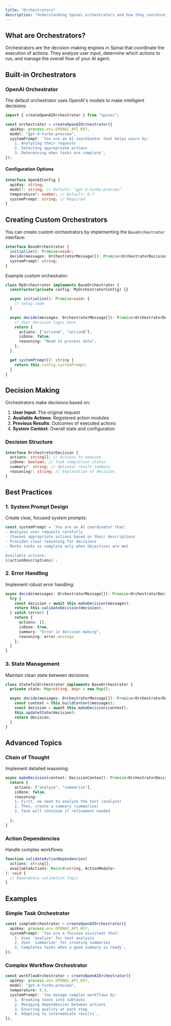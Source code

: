 ```yaml
---
title: "Orchestrators"
description: "Understanding Spinai orchestrators and how they coordinate AI workflows"
---
```


## What are Orchestrators?

Orchestrators are the decision-making engines in Spinai that coordinate the execution of actions. They analyze user input, determine which actions to run, and manage the overall flow of your AI agent.

## Built-in Orchestrators

### OpenAI Orchestrator

The default orchestrator uses OpenAI's models to make intelligent decisions:

```typescript
import { createOpenAIOrchestrator } from "spinai";

const orchestrator = createOpenAIOrchestrator({
  apiKey: process.env.OPENAI_API_KEY,
  model: "gpt-4-turbo-preview",
  systemPrompt: `You are an AI coordinator that helps users by:
    1. Analyzing their requests
    2. Selecting appropriate actions
    3. Determining when tasks are complete`,
});
```

#### Configuration Options

```typescript
interface OpenAIConfig {
  apiKey: string;
  model?: string; // Default: "gpt-4-turbo-preview"
  temperature?: number; // Default: 0.7
  systemPrompt: string; // Required
}
```

## Creating Custom Orchestrators

You can create custom orchestrators by implementing the `BaseOrchestrator` interface:

```typescript
interface BaseOrchestrator {
  initialize(): Promise<void>;
  decide(messages: OrchestratorMessage[]): Promise<OrchestratorDecision>;
  systemPrompt: string;
}
```

Example custom orchestrator:

```typescript
class MyOrchestrator implements BaseOrchestrator {
  constructor(private config: MyOrchestratorConfig) {}

  async initialize(): Promise<void> {
    // Setup code
  }

  async decide(messages: OrchestratorMessage[]): Promise<OrchestratorDecision> {
    // Your decision logic here
    return {
      actions: ["actionA", "actionB"],
      isDone: false,
      reasoning: "Need to process data",
    };
  }

  get systemPrompt(): string {
    return this.config.systemPrompt;
  }
}
```

## Decision Making

Orchestrators make decisions based on:

1. **User Input**: The original request
2. **Available Actions**: Registered action modules
3. **Previous Results**: Outcomes of executed actions
4. **System Context**: Overall state and configuration

### Decision Structure

```typescript
interface OrchestratorDecision {
  actions: string[]; // Actions to execute
  isDone: boolean; // Task completion status
  summary?: string; // Optional result summary
  reasoning?: string; // Explanation of decision
}
```

## Best Practices

### 1. System Prompt Design

Create clear, focused system prompts:

```typescript
const systemPrompt = `You are an AI coordinator that:
- Analyzes user requests carefully
- Chooses appropriate actions based on their descriptions
- Provides clear reasoning for decisions
- Marks tasks as complete only when objectives are met

Available actions:
${actionDescriptions}`;
```

### 2. Error Handling

Implement robust error handling:

```typescript
async decide(messages: OrchestratorMessage[]): Promise<OrchestratorDecision> {
  try {
    const decision = await this.makeDecision(messages);
    return this.validateDecision(decision);
  } catch (error) {
    return {
      actions: [],
      isDone: true,
      summary: "Error in decision making",
      reasoning: error.message
    };
  }
}
```

### 3. State Management

Maintain clean state between decisions:

```typescript
class StatefulOrchestrator implements BaseOrchestrator {
  private state: Map<string, any> = new Map();

  async decide(messages: OrchestratorMessage[]): Promise<OrchestratorDecision> {
    const context = this.buildContext(messages);
    const decision = await this.makeDecision(context);
    this.updateState(decision);
    return decision;
  }
}
```

## Advanced Topics

### Chain of Thought

Implement detailed reasoning:

```typescript
async makeDecision(context: DecisionContext): Promise<OrchestratorDecision> {
  return {
    actions: ["analyze", "summarize"],
    isDone: false,
    reasoning: `
    1. First, we need to analyze the text (analyze)
    2. Then, create a summary (summarize)
    3. Task will continue if refinement needed
    `
  };
}
```

### Action Dependencies

Handle complex workflows:

```typescript
function validateActionDependencies(
  actions: string[],
  availableActions: Record<string, ActionModule>
): void {
  // Dependency validation logic
}
```

## Examples

### Simple Task Orchestrator

```typescript
const simpleOrchestrator = createOpenAIOrchestrator({
  apiKey: process.env.OPENAI_API_KEY,
  systemPrompt: `You are a focused assistant that:
    1. Uses 'analyze' for text analysis
    2. Uses 'summarize' for creating summaries
    3. Completes tasks when a good summary is ready`,
});
```

### Complex Workflow Orchestrator

```typescript
const workflowOrchestrator = createOpenAIOrchestrator({
  apiKey: process.env.OPENAI_API_KEY,
  model: "gpt-4-turbo-preview",
  temperature: 0.5,
  systemPrompt: `You manage complex workflows by:
    1. Breaking tasks into subtasks
    2. Managing dependencies between actions
    3. Ensuring quality at each step
    4. Adapting to intermediate results`,
});
```
